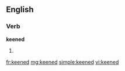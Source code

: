 ==English==

===Verb===
'''keened'''

# {{past of|[[keen]]}}

[[fr:keened]]
[[mg:keened]]
[[simple:keened]]
[[vi:keened]]